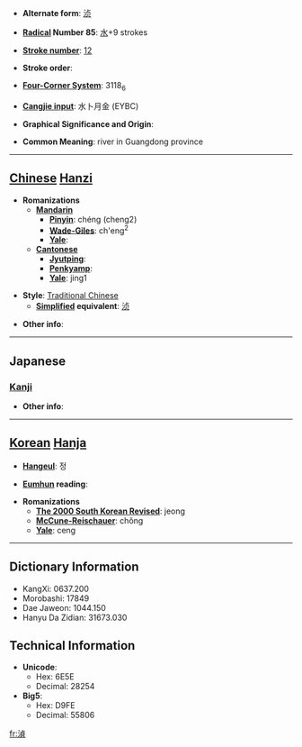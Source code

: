 * '''Alternate form''': [[浈]]

* '''[[Wiktionary:Chinese radical index| Radical]] Number 85''': [[Wiktionary:Chinese radical index 水|水]]+9 strokes

* '''[[Wiktionary:Chinese total strokes index|Stroke number]]''': [[Wiktionary:Chinese total strokes index 12|12]]

* '''Stroke order''': 

* '''[[Wiktionary:Chinese four corner index|Four-Corner System]]''': 3118<sub>6</sub>

* '''[[Wiktionary:Chinese Cangjie index|Cangjie input]]''': 水卜月金 (EYBC)

* '''Graphical Significance and Origin''': 

* '''Common Meaning''': river in Guangdong province

----

== [[Chinese]] [[Hanzi]] ==

* '''Romanizations'''
** '''[[Mandarin]]'''
*** '''[[Pinyin]]''': chéng (cheng2)
*** '''[[Wade-Giles]]''': ch'eng<sup>2</sup>
*** '''[[Yale]]''': 
** '''[[Cantonese]]'''
*** '''[[Jyutping]]''':
*** '''[[Penkyamp]]''': 
*** '''[[Yale]]''': jing1

* '''Style''': [[Traditional Chinese]] 
** '''[[Simplified Chinese|Simplified]] equivalent''': [[浈]]

* '''Other info''': 

----

==Japanese==
===[[Kanji]]===
{{kanji|on readings=[[とう]] (tō), [[じょう]] (jō), [[てい]] (tei), [[ちょう]] (chō)|kun readings=}}

* '''Other info''':  

----

== [[Korean]] [[Hanja]] ==

* '''[[Hangeul]]''': 정

* '''[[Eumhun]] reading''': 

* '''Romanizations'''
** '''[[The 2000 South Korean Revised Romanization|The 2000 South Korean Revised]]''': jeong
** '''[[McCune-Reischauer]]''': chŏng
** '''[[Yale]]''': ceng

----

== Dictionary Information ==

* KangXi: 0637.200
* Morobashi: 17849
* Dae Jaweon: 1044.150
* Hanyu Da Zidian: 31673.030

== Technical Information ==

* '''Unicode''':
** Hex: 6E5E
** Decimal: 28254
* '''Big5''':
** Hex: D9FE
** Decimal: 55806

[[fr:湞]]